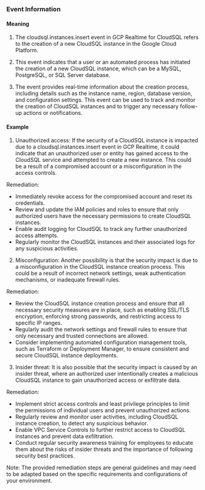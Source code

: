 
### Event Information

#### Meaning

1. The cloudsql.instances.insert event in GCP Realtime for CloudSQL refers to the creation of a new CloudSQL instance in the Google Cloud Platform.

2. This event indicates that a user or an automated process has initiated the creation of a new CloudSQL instance, which can be a MySQL, PostgreSQL, or SQL Server database.

3. The event provides real-time information about the creation process, including details such as the instance name, region, database version, and configuration settings. This event can be used to track and monitor the creation of CloudSQL instances and to trigger any necessary follow-up actions or notifications.

#### Example

1. Unauthorized access: If the security of a CloudSQL instance is impacted due to a cloudsql.instances.insert event in GCP Realtime, it could indicate that an unauthorized user or entity has gained access to the CloudSQL service and attempted to create a new instance. This could be a result of a compromised account or a misconfiguration in the access controls.

Remediation:
- Immediately revoke access for the compromised account and reset its credentials.
- Review and update the IAM policies and roles to ensure that only authorized users have the necessary permissions to create CloudSQL instances.
- Enable audit logging for CloudSQL to track any further unauthorized access attempts.
- Regularly monitor the CloudSQL instances and their associated logs for any suspicious activities.

2. Misconfiguration: Another possibility is that the security impact is due to a misconfiguration in the CloudSQL instance creation process. This could be a result of incorrect network settings, weak authentication mechanisms, or inadequate firewall rules.

Remediation:
- Review the CloudSQL instance creation process and ensure that all necessary security measures are in place, such as enabling SSL/TLS encryption, enforcing strong passwords, and restricting access to specific IP ranges.
- Regularly audit the network settings and firewall rules to ensure that only necessary and trusted connections are allowed.
- Consider implementing automated configuration management tools, such as Terraform or Deployment Manager, to ensure consistent and secure CloudSQL instance deployments.

3. Insider threat: It is also possible that the security impact is caused by an insider threat, where an authorized user intentionally creates a malicious CloudSQL instance to gain unauthorized access or exfiltrate data.

Remediation:
- Implement strict access controls and least privilege principles to limit the permissions of individual users and prevent unauthorized actions.
- Regularly review and monitor user activities, including CloudSQL instance creation, to detect any suspicious behavior.
- Enable VPC Service Controls to further restrict access to CloudSQL instances and prevent data exfiltration.
- Conduct regular security awareness training for employees to educate them about the risks of insider threats and the importance of following security best practices.

Note: The provided remediation steps are general guidelines and may need to be adapted based on the specific requirements and configurations of your environment.

